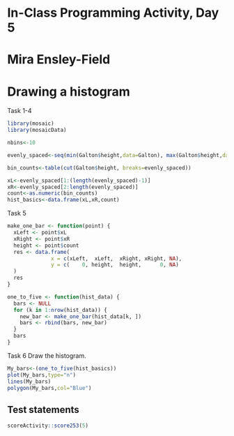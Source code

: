 # In-Class Programming Activity, Day 5

# Mira Ensley-Field

# Drawing a histogram


Task 1-4
```r
library(mosaic)
library(mosaicData)

```

```r

nbins<-10

evenly_spaced<-seq(min(Galton$height,data=Galton), max(Galton$height,data=Galton), length = nbins + 1)

bin_counts<-table(cut(Galton$height, breaks=evenly_spaced))

xL<-evenly_spaced[1:(length(evenly_spaced)-1)]
xR<-evenly_spaced[2:length(evenly_spaced)]
count<-as.numeric(bin_counts)
hist_basics<-data.frame(xL,xR,count)

```


Task 5

```r
make_one_bar <- function(point) {
  xLeft <- point$xL
  xRight <- point$xR
  height <- point$count
  res <- data.frame(
              x = c(xLeft,  xLeft,  xRight, xRight, NA),
              y = c(    0, height,  height,      0, NA)
  )
  res
}

one_to_five <- function(hist_data) {
  bars <- NULL
  for (k in 1:nrow(hist_data)) {
    new_bar <- make_one_bar(hist_data[k, ])
    bars <- rbind(bars, new_bar)
  }
  bars
}
```

Task 6
Draw the histogram.
```r

My_bars<-(one_to_five(hist_basics))
plot(My_bars,type="n")
lines(My_bars)
polygon(My_bars,col="Blue")
```


## Test statements

```r
scoreActivity::score253(5)
```